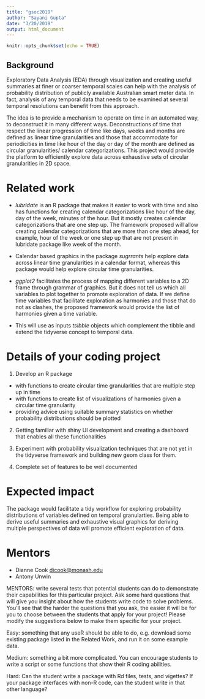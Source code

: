 ```yaml
---
title: "gsoc2019"
author: "Sayani Gupta"
date: "3/20/2019"
output: html_document
---
```


  ```r
knitr::opts_chunk$set(echo = TRUE)
```

## Background

<!-- Australian smart meters report large quantities of measurements on energy usage every half an hour for every households. Households are distributed geographically and they can differ with respect to demographic properties such as lifestyle or livability choices like usage and existence of solar panels, central heating or air conditioning. Also some households might consist of night owls, while other might have morning larks. Some might work from home most days in a week and have uniform energy usage through out the week, while others have very little usage in the weekdays and high usage only on weekends. Some households might be travelers who are always out on any extended/ public holidays and school breaks. -->


<!-- It is common to see aggregates of usage across households, total kwh used each half hour by state, for example, because energy companies need to understand maximum loads that they will have to plan ahead to accommodate. But studying overall energy use hides the distributions of usage at finer scales, and making it more difficult to find solutions to improve energy efficiency. -->

<!-- To illustrate further, if the energy companies are more cognizant of the energy usage of their customers, they might use the excess energy in times of off-peak demand for few households to charge solar batteries or reward households for using their energy mindfully in case of peak demand. Customers, for example, can view the distribution of their usage in peak demand periods compared to households with similar demographics and and save some dollars on their electricity bill.  -->


Exploratory Data Analysis (EDA) through visualization and creating useful summaries at finer or coarser temporal scales can help with the analysis of probability distribution of publicly available Australian smart meter data. In fact, analysis of any temporal data that needs to be examined at several temporal resolutions can benefit from this approach.

The idea is to provide a mechanism to operate on time in an automated way, to deconstruct it in many different ways. Deconstructions of time that respect the linear progression of time like days, weeks and months are defined as linear time granularities and those that accommodate for periodicities in time like hour of the day or day of the month are defined as circular granularities/ calendar categorizations. This project would provide the platform to efficiently explore data across exhaustive sets of circular granularities in 2D space.


# Related work

- *_lubridate_* is an R package that makes it easier to work with time and also has functions for creating calendar categorizations like hour of the day, day of the week, minutes of the hour. But it mostly creates calendar categorizations that are one step up. The framework proposed will allow creating calendar categorizations that are more than one step ahead, for example,  hour of the week or one step up that are not present in lubridate package like week of the month.

- Calendar based graphics in the package *_sugrrants_* help explore data across linear time granularities in a calendar format, whereas this package would help explore circular time granularities.

- *_ggplot2_* facilitates the process of mapping different variables to a 2D frame through grammar of graphics. But it does not tell us which all variables to plot together to promote exploration of data.
If we define time variables that facilitate exploration as harmonies and those that do not as clashes, the proposed framework would provide the list of harmonies given a time variable.

- This will use as inputs *_tsibble_* objects which complement the tibble and extend the tidyverse concept to temporal data.

# Details of your coding project

1. Develop an R package
  - with functions to create circular time granularities that are multiple step up in time
  - with functions to create list of visualizations of harmonies given a circular time granularity 
  - providing advice using suitable summary statistics on whether probability distributions should be plotted

2. Getting familiar with shiny UI development and creating a dashboard that enables all these functionalities

3. Experiment with probability visualization techniques that are not yet in the tidyverse framework and building new geom class for them. 
4. Complete set of features to be well documented

# Expected impact

The package would facilitate a tidy workflow for exploring probability distributions of variables defined on temporal granularties. Being able to derive useful summaries and exhaustive visual graphics for deriving multiple perspectives of data will promote efficient exploration of data.

# Mentors

- Dianne Cook <dicook@monash.edu> 
- Antony Unwin 
  
  
MENTORS: write several tests that potential students can do to demonstrate their capabilities for this particular project. Ask some hard questions that will give you insight about how the students write code to solve problems. You’ll see that the harder the questions that you ask, the easier it will be for you to choose between the students that apply for your project! Please modify the suggestions below to make them specific for your project.

Easy: something that any useR should be able to do, e.g. download some existing package listed in the Related Work, and run it on some example data.

Medium: something a bit more complicated. You can encourage students to write a script or some functions that show their R coding abilities.

Hard: Can the student write a package with Rd files, tests, and vigettes? If your package interfaces with non-R code, can the student write in that other language?
  
  
  